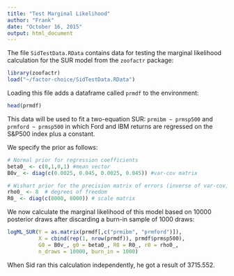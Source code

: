 ```yaml
---
title: "Test Marginal Likelihood"
author: "Frank"
date: "October 16, 2015"
output: html_document
---
```

The file ``SidTestData.RData`` contains data for testing the marginal likelihood calculation for the SUR model from the ``zoofactr`` package:
```r
library(zoofactr)
load("~/factor-choice/SidTestData.RData")
```
Loading this file adds a dataframe called ``prmdf`` to the environment:
```r
head(prmdf)
```
This data will be used to fit a two-equation SUR: ``prmibm ~ prmsp500`` and ``prmford ~ prmsp500`` in which Ford and IBM returns are regressed on the S&P500 index plus a constant.

We specify the prior as follows:
```r
# Normal prior for regression coefficients
beta0_ <- c(0,1,0,1) #mean vector
B0v_ <- diag(c(0.0025, 0.045, 0.0025, 0.045)) #var-cov matrix

# Wishart prior for the precision matrix of errors (inverse of var-cov) 
rho0_ <- 8  # degrees of freedom
R0_ <- diag(c(8000, 8000)) # scale matrix
```
We now calculate the marginal likelihood of this model based on 10000 posterior draws after discarding a burn-in sample of 1000 draws:
```r
logML_SUR(Y = as.matrix(prmdf[,c("prmibm", "prmford")]), 
          X = cbind(rep(1, nrow(prmdf)), prmdf$prmsp500), 
          G0 = B0v_, g0 = beta0_, R0 = R0_, r0 = rho0_, 
          n_draws = 10000, burn_in = 1000)
```
When Sid ran this calculation independently, he got a result of 3715.552.


